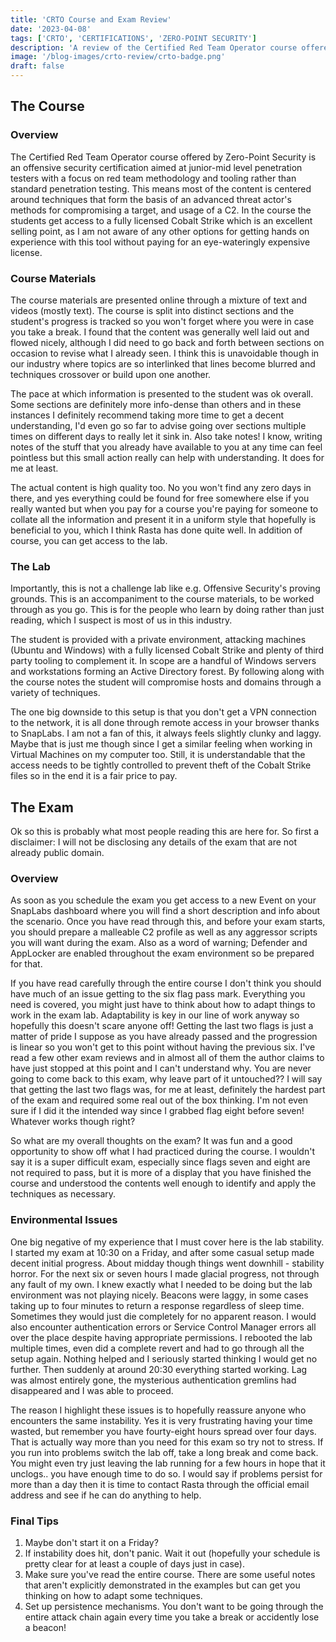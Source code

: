 ```yaml
---
title: 'CRTO Course and Exam Review'
date: '2023-04-08'
tags: ['CRTO', 'CERTIFICATIONS', 'ZERO-POINT SECURITY']
description: 'A review of the Certified Red Team Operator course offered by Zero Point Security'
image: '/blog-images/crto-review/crto-badge.png'
draft: false
---
```


## The Course 

### Overview

The Certified Red Team Operator course offered by Zero-Point Security is an offensive security certification aimed at junior-mid level penetration testers with a focus on red team methodology and tooling rather than standard penetration testing. This means most of the content is centered around techniques that form the basis of an advanced threat actor's methods for compromising a target, and usage of a C2. In the course the students get access to a fully licensed Cobalt Strike which is an excellent selling point, as I am not aware of any other options for getting hands on experience with this tool without paying for an eye-wateringly expensive license.

### Course Materials

The course materials are presented online through a mixture of text and videos (mostly text). The course is split into distinct sections and the student's progress is tracked so you won't forget where you were in case you take a break. I found that the content was generally well laid out and flowed nicely, although I did need to go back and forth between sections on occasion to revise what I already seen. I think this is unavoidable though in our industry where topics are so interlinked that lines become blurred and techniques crossover or build upon one another.

The pace at which information is presented to the student was ok overall. Some sections are definitely more info-dense than others and in these instances I definitely recommend taking more time to get a decent understanding, I'd even go so far to advise going over sections multiple times on different days to really let it sink in. Also take notes! I know, writing notes of the stuff that you already have available to you at any time can feel pointless but this small action really can help with understanding. It does for me at least.

The actual content is high quality too. No you won&apos;t find any zero days in there, and yes everything could be found for free somewhere else if you really wanted but when you pay for a course you&apos;re paying for someone to collate all the information and present it in a uniform style that hopefully is beneficial to you, which I think Rasta has done quite well. In addition of course, you can get access to the lab.

### The Lab

Importantly, this is not a challenge lab like e.g. Offensive Security&apos;s proving grounds. This is an accompaniment to the course materials, to be worked through as you go. This is for the people who learn by doing rather than just reading, which I suspect is most of us in this industry.

The student is provided with a private environment, attacking machines (Ubuntu and Windows) with a fully licensed Cobalt Strike and plenty of third party tooling to complement it. In scope are a handful of Windows servers and workstations forming an Active Directory forest. By following along with the course notes the student will compromise hosts and domains through a variety of techniques.

The one big downside to this setup is that you don&apos;t get a VPN connection to the network, it is all done through remote access in your browser thanks to SnapLabs. I am not a fan of this, it always feels slightly clunky and laggy. Maybe that is just me though since I get a similar feeling when working in Virtual Machines on my computer too. Still, it is understandable that the access needs to be tightly controlled to prevent theft of the Cobalt Strike files so in the end it is a fair price to pay.

## The Exam

Ok so this is probably what most people reading this are here for. So first a disclaimer: I will not be disclosing any details of the exam that are not already public domain.

### Overview

As soon as you schedule the exam you get access to a new Event on your SnapLabs dashboard where you will find a short description and info about the scenario. Once you have read through this, and before your exam starts, you should prepare a malleable C2 profile as well as any aggressor scripts you will want during the exam. Also as a word of warning; Defender and AppLocker are enabled throughout the exam environment so be prepared for that.

If you have read carefully through the entire course I don't think you should have much of an issue getting to the six flag pass mark. Everything you need is covered, you might just have to think about how to adapt things to work in the exam lab. Adaptability is key in our line of work anyway so hopefully this doesn't scare anyone off! Getting the last two flags is just a matter of pride I suppose as you have already passed and the progression is linear so you won't get to this point without having the previous six. I've read a few other exam reviews and in almost all of them the author claims to have just stopped at this point and I can't understand why. You are never going to come back to this exam, why leave part of it untouched?? I will say that getting the last two flags was, for me at least, definitely the hardest part of the exam and required some real out of the box thinking. I'm not even sure if I did it the intended way since I grabbed flag eight before seven! Whatever works though right?

So what are my overall thoughts on the exam? It was fun and a good opportunity to show off what I had practiced during the course. I wouldn't say it is a super difficult exam, especially since flags seven and eight are not required to pass, but it is more of a display that you have finished the course and understood the contents well enough to identify and apply the techniques as necessary.

### Environmental Issues

One big negative of my experience that I must cover here is the lab stability. I started my exam at 10:30 on a Friday, and after some casual setup made decent initial progress. About midday though things went downhill - stability horror. For the next six or seven hours I made glacial progress, not through any fault of my own. I knew exactly what I needed to be doing but the lab environment was not playing nicely. Beacons were laggy, in some cases taking up to four minutes to return a response regardless of sleep time. Sometimes they would just die completely for no apparent reason. I would also encounter authentication errors or Service Control Manager errors all over the place despite having appropriate permissions. I rebooted the lab multiple times, even did a complete revert and had to go through all the setup again. Nothing helped and I seriously started thinking I would get no further. Then suddenly at around 20:30 everything started working. Lag was almost entirely gone, the mysterious authentication gremlins had disappeared and I was able to proceed.

The reason I highlight these issues is to hopefully reassure anyone who encounters the same instability. Yes it is very frustrating having your time wasted, but remember you have fourty-eight hours spread over four days. That is actually way more than you need for this exam so try not to stress. If you run into problems switch the lab off, take a long break and come back. You might even try just leaving the lab running for a few hours in hope that it unclogs.. you have enough time to do so. I would say if problems persist for more than a day then it is time to contact Rasta through the official email address and see if he can do anything to help.

### Final Tips

1. Maybe don't start it on a Friday?
2. If instability does hit, don't panic. Wait it out (hopefully your schedule is pretty clear for at least a couple of days just in case).
3. Make sure you've read the entire course. There are some useful notes that aren't explicitly demonstrated in the examples but can get you thinking on how to adapt some techniques.
4. Set up persistence mechanisms. You don't want to be going through the entire attack chain again every time you take a break or accidently lose a beacon!